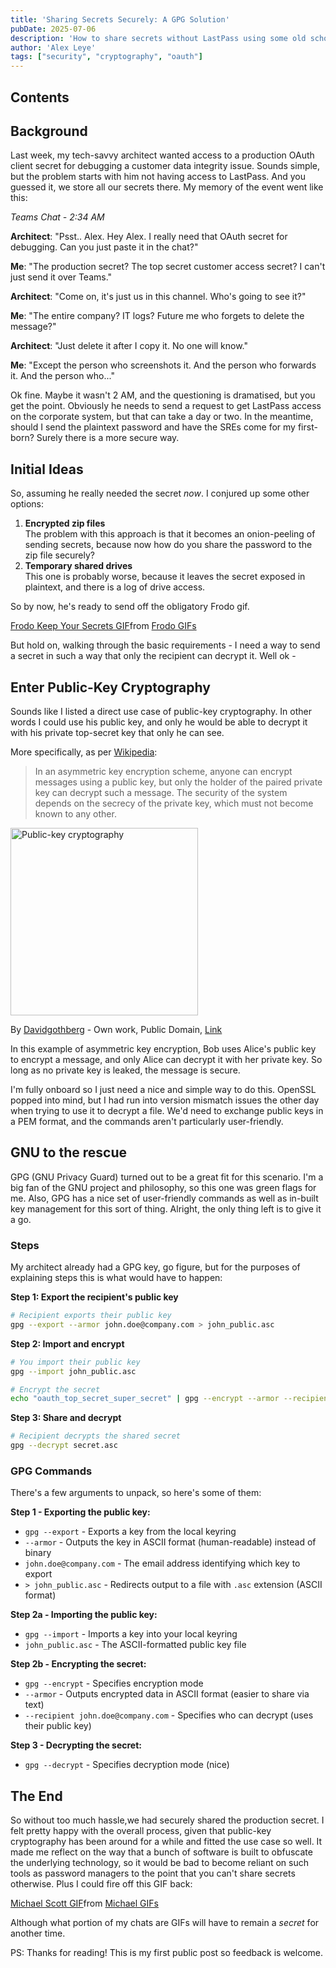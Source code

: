 ```yaml
---
title: 'Sharing Secrets Securely: A GPG Solution'
pubDate: 2025-07-06
description: 'How to share secrets without LastPass using some old school cryptography.'
author: 'Alex Leye'
tags: ["security", "cryptography", "oauth"]
---
```

## Contents

## Background
Last week, my tech-savvy architect wanted access to a production OAuth client secret for debugging a customer data integrity issue. Sounds simple, but the problem starts with him not having access to LastPass. And you guessed it, we store all our secrets there. My memory of the event went like this:


_Teams Chat - 2:34 AM_

<div class="bg-gray-200 dark:bg-gray-800 p-4 rounded-lg m-4">

**Architect**: "Psst.. Alex. Hey Alex. I really need that OAuth secret for debugging. Can you just paste it in the chat?"

**Me**: "The production secret? The top secret customer access secret? I can't just send it over Teams."

**Architect**: "Come on, it's just us in this channel. Who's going to see it?"

**Me**: "The entire company? IT logs? Future me who forgets to delete the message?"

**Architect**: "Just delete it after I copy it. No one will know."

**Me**: "Except the person who screenshots it. And the person who forwards it. And the person who..."

</div>

Ok fine. Maybe it wasn't 2 AM, and the questioning is dramatised, but you get the point. Obviously he needs to send a request to get LastPass access on the corporate system, but that can take a day or two. In the meantime, should I send the plaintext password and have the SREs come for my first-born? Surely there is a more secure way.

## Initial Ideas

So, assuming he really needed the secret *now*. I conjured up some other options:

1. **Encrypted zip files**\
The problem with this approach is that it becomes an onion-peeling of sending secrets, because now how do you share the password to the zip file securely?
2. **Temporary shared drives**\
This one is probably worse, because it leaves the secret exposed in plaintext, and there is a log of drive access.

So by now, he's ready to send off the obligatory Frodo gif.

<div class="flex justify-center">
  <div class="tenor-gif-embed" data-postid="12907121" data-share-method="host" data-aspect-ratio="1.19205" data-width="300px"><a href="https://tenor.com/view/frodo-keep-your-secrets-alright-then-lotr-gif-12907121">Frodo Keep Your Secrets GIF</a>from <a href="https://tenor.com/search/frodo-gifs">Frodo GIFs</a></div>
</div>
<script type="text/javascript" async src="https://tenor.com/embed.js"></script>

But hold on, walking through the basic requirements - I need a way to send a secret in such a way that only the recipient can decrypt it. Well ok -

## Enter Public-Key Cryptography

Sounds like I listed a direct use case of public-key cryptography. In other words I could use his public key, and only he would be able to decrypt it with his private top-secret key that only he can see.

More specifically, as per [Wikipedia](https://en.wikipedia.org/wiki/Public-key_cryptography):

> In an asymmetric key encryption scheme, anyone can encrypt messages using a public key, but only the holder of the paired private key can decrypt such a message. The security of the system depends on the secrecy of the private key, which must not become known to any other.

<div class="flex justify-center">
  <img src="/public_key_encryption.svg" alt="Public-key cryptography" width="300" />
</div>
<div class="flex justify-center">
<p class="text-center text-sm text-gray-600 mt-2">
  By <a href="//commons.wikimedia.org/wiki/User:Davidgothberg" title="User:Davidgothberg">Davidgothberg</a> - <span class="int-own-work" lang="en">Own work</span>, Public Domain, <a href="https://commons.wikimedia.org/w/index.php?curid=1028460">Link</a>
</p>
</div>

In this example of asymmetric key encryption, Bob uses Alice's public key to encrypt a message, and only Alice can decrypt it with her private key. So long as no private key is leaked, the message is secure.

I'm fully onboard so I just need a nice and simple way to do this. OpenSSL popped into mind, but I had run into version mismatch issues the other day when trying to use it to decrypt a file. We'd need to exchange public keys in a PEM format, and the commands aren't particularly user-friendly.

## GNU to the rescue

GPG (GNU Privacy Guard) turned out to be a great fit for this scenario. I'm a big fan of the GNU project and philosophy, so this one was green flags for me. Also, GPG has a nice set of user-friendly commands as well as in-built key management for this sort of thing. Alright, the only thing left is to give it a go.

### Steps

My architect already had a GPG key, go figure, but for the purposes of explaining steps this is what would have to happen:

**Step 1: Export the recipient's public key**
```bash
# Recipient exports their public key
gpg --export --armor john.doe@company.com > john_public.asc
```

**Step 2: Import and encrypt**
```bash
# You import their public key
gpg --import john_public.asc

# Encrypt the secret
echo "oauth_top_secret_super_secret" | gpg --encrypt --armor --recipient john.doe@company.com > secret.asc
```

**Step 3: Share and decrypt**
```bash
# Recipient decrypts the shared secret
gpg --decrypt secret.asc
```

### GPG Commands

There's a few arguments to unpack, so here's some of them:

**Step 1 - Exporting the public key:**
- `gpg --export` - Exports a key from the local keyring
- `--armor` - Outputs the key in ASCII format (human-readable) instead of binary
- `john.doe@company.com` - The email address identifying which key to export
- `> john_public.asc` - Redirects output to a file with `.asc` extension (ASCII format)

**Step 2a - Importing the public key:**
- `gpg --import` - Imports a key into your local keyring
- `john_public.asc` - The ASCII-formatted public key file

**Step 2b - Encrypting the secret:**
- `gpg --encrypt` - Specifies encryption mode
- `--armor` - Outputs encrypted data in ASCII format (easier to share via text)
- `--recipient john.doe@company.com` - Specifies who can decrypt (uses their public key)

**Step 3 - Decrypting the secret:**
- `gpg --decrypt` - Specifies decryption mode (nice)

## The End

So without too much hassle,we had securely shared the production secret. I felt pretty happy with the overall process, given that public-key cryptography has been around for a while and fitted the use case so well. It made me reflect on the way that a bunch of software is built to obfuscate the underlying technology, so it would be bad to become reliant on such tools as password managers to the point that you can't share secrets otherwise. Plus I could fire off this GIF back:

<div class="flex justify-center">
<div class="tenor-gif-embed" data-postid="25339857" data-share-method="host" data-aspect-ratio="1" data-width="300px"><a href="https://tenor.com/view/michael-scott-secrets-tell-each-other-gif-25339857">Michael Scott GIF</a>from <a href="https://tenor.com/search/michael-gifs">Michael GIFs</a></div>
</div>

Although what portion of my chats are GIFs will have to remain a _secret_ for another time.

PS: Thanks for reading! This is my first public post so feedback is welcome.
